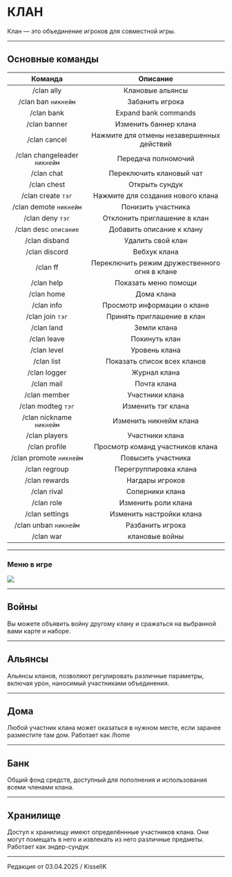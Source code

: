 # КЛАН

Клан — это объединение игроков для совместной игры.

--------

## Основные команды

| Команда | Описание |
| :---------: | :---------: |
| /clan ally | Клановые альянсы |
| /clan ban ```никнейм``` | Забанить игрока |
| /clan bank | Expand bank commands |
| /clan banner | Изменить баннер клана |
| /clan cancel | Нажмите для отмены незавершенных действий |
| /clan changeleader ```никнейм``` | Передача полномочий |
| /clan chat | Переключить клановый чат |
| /clan chest | Открыть сундук |
| /clan create ```тэг``` | Нажмите для создания нового клана |
| /clan demote ```никнейм``` | Понизить участника |
| /clan deny ```тэг``` | Отклонить приглашение в клан |
| /clan desc ```описание``` | Добавить описание к клану |
| /clan disband | Удалить свой клан |
| /clan discord | Вебхук клана |
| /clan ff | Переключить режим дружественного огня в клане |
| /clan help | Показать меню помощи |
| /clan home | Дома клана |
| /clan info | Просмотр информации о клане |
| /clan join ```тэг``` | Принять приглашение в клан |
| /clan land | Земли клана |
| /clan leave | Покинуть клан |
| /clan level | Уровень клана |
| /clan list | Показать список всех кланов |
| /clan logger | Журнал клана |
| /clan mail | Почта клана |
| /clan member | Участники клана |
| /clan modteg ```тэг``` | Изменить тэг клана |
| /clan nickname ```никнейм``` | Изменить никнейм клана |
| /clan players | Участники клана |
| /clan profile | Просмотр команд участников клана |
| /clan promote ```никнейм``` | Повысить участника |
| /clan regroup | Перегруппировка клана |
| /clan rewards | Нагдары игроков |
| /clan rival | Соперники клана |
| /clan role | Изменить роли клана |
| /clan settings | Изменить настройки клана |
| /clan unban ```никнейм``` | Разбанить игрока |
| /clan war | клановые войны |

--------

### Меню в игре

<img src="https://api.etty.su/wiki/survival/clans/info/menu.png" />

--------

## Войны

Вы можете объявить войну другому клану и сражаться на выбранной вами карте и наборе.

--------

## Альянсы

Альянсы кланов, позволяют регулировать различные параметры, включая урон, наносимый участниками объединения.

--------

## Дома

Любой участник клана может оказаться в нужном месте, если заранее разместите там дом. Работает как /home

--------

## Банк

Общий фонд средств, доступный для пополнения и использования всеми членами клана.

--------

## Хранилище

Доступ к хранилищу имеют определённные участников клана. Они могут помещать в него и извлекать из него различные предметы. Работает как эндер-сундук

--------

Редакция от 03.04.2025 / KisselIK